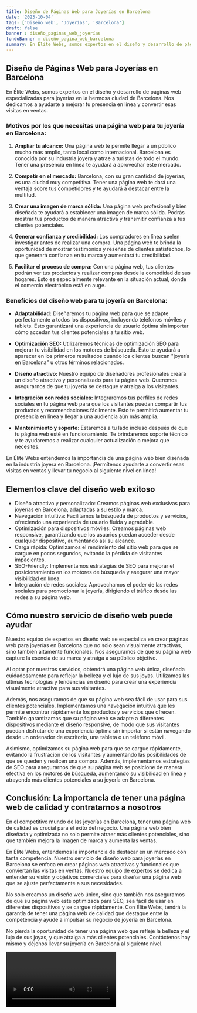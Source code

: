 ```yaml
---
title: Diseño de Páginas Web para Joyerías en Barcelona
date: '2023-10-04'
tags: ['Diseño web', 'Joyerías', 'Barcelona']
draft: false
banner : diseño_paginas_web_joyerías
fondoBanner : diseño_pagina_web_barcelona
summary: En Élite Webs, somos expertos en el diseño y desarrollo de páginas web especializadas para joyerías en la hermosa ciudad de Barcelona. Nos dedicamos a ayudarte a mejorar tu presencia en línea y convertir esas visitas en ventas.
---
```


## Diseño de Páginas Web para Joyerías en Barcelona

En Élite Webs, somos expertos en el diseño y desarrollo de páginas web especializadas para joyerías en la hermosa ciudad de Barcelona. Nos dedicamos a ayudarte a mejorar tu presencia en línea y convertir esas visitas en ventas.

### Motivos por los que necesitas una página web para tu joyería en Barcelona:

1. **Ampliar tu alcance:** Una página web te permite llegar a un público mucho más amplio, tanto local como internacional. Barcelona es conocida por su industria joyera y atrae a turistas de todo el mundo. Tener una presencia en línea te ayudará a aprovechar este mercado.

2. **Competir en el mercado:** Barcelona, con su gran cantidad de joyerías, es una ciudad muy competitiva. Tener una página web te dará una ventaja sobre tus competidores y te ayudará a destacar entre la multitud.

3. **Crear una imagen de marca sólida:** Una página web profesional y bien diseñada te ayudará a establecer una imagen de marca sólida. Podrás mostrar tus productos de manera atractiva y transmitir confianza a tus clientes potenciales.

4. **Generar confianza y credibilidad:** Los compradores en línea suelen investigar antes de realizar una compra. Una página web te brinda la oportunidad de mostrar testimonios y reseñas de clientes satisfechos, lo que generará confianza en tu marca y aumentará tu credibilidad.

5. **Facilitar el proceso de compra:** Con una página web, tus clientes podrán ver tus productos y realizar compras desde la comodidad de sus hogares. Esto es especialmente relevante en la situación actual, donde el comercio electrónico está en auge.

### Beneficios del diseño web para tu joyería en Barcelona:

- **Adaptabilidad:** Diseñaremos tu página web para que se adapte perfectamente a todos los dispositivos, incluyendo teléfonos móviles y tablets. Esto garantizará una experiencia de usuario óptima sin importar cómo accedan tus clientes potenciales a tu sitio web.

- **Optimización SEO:** Utilizaremos técnicas de optimización SEO para mejorar tu visibilidad en los motores de búsqueda. Esto te ayudará a aparecer en los primeros resultados cuando los clientes buscan "joyería en Barcelona" u otros términos relacionados.

- **Diseño atractivo:** Nuestro equipo de diseñadores profesionales creará un diseño atractivo y personalizado para tu página web. Queremos asegurarnos de que tu joyería se destaque y atraiga a los visitantes.

- **Integración con redes sociales:** Integraremos tus perfiles de redes sociales en tu página web para que los visitantes puedan compartir tus productos y recomendaciones fácilmente. Esto te permitirá aumentar tu presencia en línea y llegar a una audiencia aún más amplia.

- **Mantenimiento y soporte:** Estaremos a tu lado incluso después de que tu página web esté en funcionamiento. Te brindaremos soporte técnico y te ayudaremos a realizar cualquier actualización o mejora que necesites.

En Élite Webs entendemos la importancia de una página web bien diseñada en la industria joyera en Barcelona. ¡Permítenos ayudarte a convertir esas visitas en ventas y llevar tu negocio al siguiente nivel en línea!

<GifSeo />

<Cta />

## Elementos clave del diseño web exitoso

- Diseño atractivo y personalizado: Creamos páginas web exclusivas para joyerías en Barcelona, adaptadas a su estilo y marca.
- Navegación intuitiva: Facilitamos la búsqueda de productos y servicios, ofreciendo una experiencia de usuario fluida y agradable.
- Optimización para dispositivos móviles: Creamos páginas web responsive, garantizando que los usuarios puedan acceder desde cualquier dispositivo, aumentando así su alcance.
- Carga rápida: Optimizamos el rendimiento del sitio web para que se cargue en pocos segundos, evitando la pérdida de visitantes impacientes.
- SEO-Friendly: Implementamos estrategias de SEO para mejorar el posicionamiento en los motores de búsqueda y asegurar una mayor visibilidad en línea.
- Integración de redes sociales: Aprovechamos el poder de las redes sociales para promocionar la joyería, dirigiendo el tráfico desde las redes a su página web.

## Cómo nuestro servicio de diseño web puede ayudar

Nuestro equipo de expertos en diseño web se especializa en crear páginas web para joyerías en Barcelona que no solo sean visualmente atractivas, sino también altamente funcionales. Nos aseguramos de que su página web capture la esencia de su marca y atraiga a su público objetivo.

Al optar por nuestros servicios, obtendrá una página web única, diseñada cuidadosamente para reflejar la belleza y el lujo de sus joyas. Utilizamos las últimas tecnologías y tendencias en diseño para crear una experiencia visualmente atractiva para sus visitantes.

Además, nos aseguramos de que su página web sea fácil de usar para sus clientes potenciales. Implementamos una navegación intuitiva que les permite encontrar rápidamente los productos y servicios que ofrecen. También garantizamos que su página web se adapte a diferentes dispositivos mediante el diseño responsive, de modo que sus visitantes puedan disfrutar de una experiencia óptima sin importar si están navegando desde un ordenador de escritorio, una tableta o un teléfono móvil.

Asimismo, optimizamos su página web para que se cargue rápidamente, evitando la frustración de los visitantes y aumentando las posibilidades de que se queden y realicen una compra. Además, implementamos estrategias de SEO para asegurarnos de que su página web se posicione de manera efectiva en los motores de búsqueda, aumentando su visibilidad en línea y atrayendo más clientes potenciales a su joyería en Barcelona.

## Conclusión: La importancia de tener una página web de calidad y contratarnos a nosotros

En el competitivo mundo de las joyerías en Barcelona, tener una página web de calidad es crucial para el éxito del negocio. Una página web bien diseñada y optimizada no solo permite atraer más clientes potenciales, sino que también mejora la imagen de marca y aumenta las ventas.

En Élite Webs, entendemos la importancia de destacar en un mercado con tanta competencia. Nuestro servicio de diseño web para joyerías en Barcelona se enfoca en crear páginas web atractivas y funcionales que conviertan las visitas en ventas. Nuestro equipo de expertos se dedica a entender su visión y objetivos comerciales para diseñar una página web que se ajuste perfectamente a sus necesidades.

No solo creamos un diseño web único, sino que también nos aseguramos de que su página web esté optimizada para SEO, sea fácil de usar en diferentes dispositivos y se cargue rápidamente. Con Élite Webs, tendrá la garantía de tener una página web de calidad que destaque entre la competencia y ayude a impulsar su negocio de joyería en Barcelona.

No pierda la oportunidad de tener una página web que refleje la belleza y el lujo de sus joyas, y que atraiga a más clientes potenciales. Contáctenos hoy mismo y déjenos llevar su joyería en Barcelona al siguiente nivel.

<Video />

<CtaBot job='Joyerías' city='Barcelona'/>

<Gmaps query='Barcelona+españa+maps' />